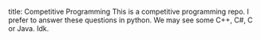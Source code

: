 title: Competitive Programming
This is a competitive programming repo. I prefer to answer these questions in python. We may see some C++, C#, C or Java. Idk.
